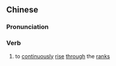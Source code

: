 {{also|累迁}}
==Chinese==
{{zh-forms|s=累迁}}

===Pronunciation===
{{zh-pron
|m=lěiqiān
|cat=v
}}

===Verb===
{{zh-verb}}

# {{lb|zh|archaic}} to [[continuously]] [[rise]] [[through]] the [[ranks]]